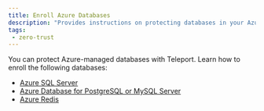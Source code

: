 ```yaml
---
title: Enroll Azure Databases
description: "Provides instructions on protecting databases in your Azure-managed infrastructure with Teleport."
tags:
 - zero-trust
---
```


You can protect Azure-managed databases with Teleport. Learn how to enroll the
following databases:

- [Azure SQL Server](azure-sql-server-ad.mdx)
- [Azure Database for PostgreSQL or MySQL Server](azure-postgres-mysql.mdx)
- [Azure Redis](azure-redis.mdx)
